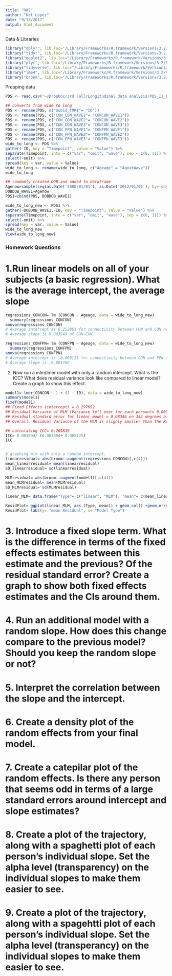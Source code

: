```yaml
---
title: "HW2"
author: "Kat Lopez"
date: "9/13/2017"
output: html_document
---
```


Data & Libraries
```r
library("dplyr", lib.loc="/Library/Frameworks/R.framework/Versions/3.2/Resources/library")
library("tidyr", lib.loc="/Library/Frameworks/R.framework/Versions/3.2/Resources/library")
library("ggplot2", lib.loc="/Library/Frameworks/R.framework/Versions/3.2/Resources/library")
library("plyr", lib.loc="/Library/Frameworks/R.framework/Versions/3.2/Resources/library")
library("tidyverse", lib.loc="/Library/Frameworks/R.framework/Versions/3.2/Resources/library")
library("lme4", lib.loc="/Library/Frameworks/R.framework/Versions/3.2/Resources/library")
library("broom", lib.loc="/Library/Frameworks/R.framework/Versions/3.2/Resources/library")

```

Prepping data
```r
PDS <- read.csv("~/Dropbox/3rd Fall/Longitudinal data analysis/PDS_II_LI_reduced_09_01_17.csv") # wide format

## converts from wide to long
PDS <- rename(PDS, c("Subid_fMRI"= "ID"))
PDS <- rename(PDS, c("CON_CON_WAVE1"= "CONCON_WAVE1"))
PDS <- rename(PDS, c("CON_CON_WAVE2"= "CONCON_WAVE2"))
PDS <- rename(PDS, c("CON_CON_WAVE3"= "CONCON_WAVE3"))
PDS <- rename(PDS, c("CON_FPN_WAVE1"= "CONFPN_WAVE1"))
PDS <- rename(PDS, c("CON_FPN_WAVE2"= "CONFPN_WAVE2"))
PDS <- rename(PDS, c("CON_FPN_WAVE3"= "CONFPN_WAVE3"))
wide_to_long <- PDS %>%
gather(-ID, key = "Timepoint", value = "Value") %>%
separate(Timepoint, into = c("var", "omit", "wave"), sep = c(6, 11)) %>%
select(-omit) %>%
spread(key = var, value = Value)
wide_to_long <- rename(wide_to_long, c("Ageage" = "AgeatWave"))
wide_to_long

## randomly created DOB and added to dataframe
Agenow=sample(seq(as.Date('2000/01/01'), as.Date('2012/01/01'), by='day'), 136)
DOBDOB_WAVE1=Agenow
PDS1=cbind(PDS, DOBDOB_WAVE1)

wide_to_long_new <- PDS1 %>%
gather(-DOBDOB_WAVE1,-ID, key = "Timepoint", value = "Value") %>%
separate(Timepoint, into = c("var", "omit", "wave"), sep = c(6, 11)) %>%
select(-omit) %>%
spread(key = var, value = Value)
wide_to_long_new
View(wide_to_long_new)
```

### Homework Questions ###

# 1.Run linear models on all of your subjects (a basic regression). What is the average intercept, the average slope
```r
regressions_CONCON= lm (CONCON ~ Ageage, data = wide_to_long_new)
  summary(regressions_CONCON)
anova(regressions_CONCON)
# Average intercept is 0.252861 for connectivity between CON and CON networks of all individuals across time
# Average slope is 0.003949 of CON-CON 

regressions_CONFPN= lm (CONFPN ~ Ageage, data = wide_to_long_new)
  summary(regressions_CONFPN)
anova(regressions_CONFPN)
# Average intercept is -0.009111 for connectivity between CON and FPN networks of all individuals across time
# Average slope is -0.001780
```



2. Now run a mlm/lmer model with only a random intercept. What is the ICC? What does residual variance look like compared to linear model? Create a graph to show this effect.

```r
model1= lmer(CONCON ~ 1 + (1 | ID), data = wide_to_long_new)
summary(model1)
fixef(model1)
## Fixed Effects (intercept) = 0.297052
## Residual Variance of MLM (Variance left over for each person)= 0.005125
## Residual standard error for linear model = 0.08346 on 344 degrees of freedom
## Overall, Residual Variance of the MLM is slighly smaller than the Residual Residual standard error for linear model 

## calculating ICC= 0.269839
ICC= 0.001894/ (0.001894+ 0.005125)
ICC


# graphing mlm with only a random intercept. 
linearresidual= abs(broom::augment(regressions_CONCON)[,c(4)])
mean_linearresidual= mean(linearresidual)
SD_linearresidual= sd(linearresidual)

MLMresidual= abs(broom::augment(model1)[,c(4)])
mean_MLMresidual= mean(MLMresidual)
SD_MLMresidual= sd(MLMresidual)

linear_MLM= data.frame("Type"= c("linear", "MLM"), "mean"= c(mean_linearresidual, mean_MLMresidual), "SD"= c(SD_linearresidual, SD_MLMresidual))

ResidPlot= ggplot(linear_MLM, aes (Type, mean)) + geom_col() +geom_errorbar(aes(ymin= mean-SD, ymax= mean +SD), width= 0.2)
ResidPlot+ labs(y= "mean Residual", x= "Model Type")

```



# 3. Introduce a fixed slope term. What is the difference in terms of the fixed effects estimates between this estimate and the previous? Of the residual standard error? Create a graph to show both fixed effects estimates and the CIs around them.



# 4. Run an additional model with a random slope. How does this change compare to the previous model? Should you keep the random slope or not?



# 5. Interpret the correlation between the slope and the intercept.



# 6. Create a density plot of the random effects from your final model.



# 7. Create a catepilar plot of the random effects. Is there any person that seems odd in terms of a large standard errors around intercept and slope estimates?




# 8. Create a plot of the trajectory, along with a spaghetti plot of each person’s individual slope. Set the alpha level (transparency) on the individual slopes to make them easier to see.





# 9. Create a plot of the trajectory, along with a spagehtti plot of each person’s individual slope. Set the alpha level (transperancy) on the individual slopes to make them easier to see.




























